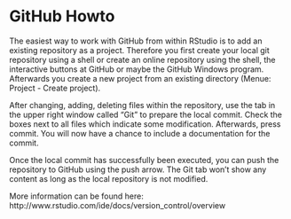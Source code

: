 GitHub Howto
========================================================

The easiest way to work with GitHub from within RStudio is to add an existing
repository as a project. Therefore you first create your local git repository
using a shell or create an online repository using the shell, the interactive
buttons at GitHub or maybe the GitHub Windows program. Afterwards you create a
new project from an existing directory (Menue: Project - Create project).


After changing, adding, deleting files within the repository, use the tab in the
upper right window called "Git" to prepare the local commit. Check the boxes
next to all files which indicate some modification. Afterwards, press commit.
You will now have a chance to include a documentation for the commit.

Once the local commit has successfully been executed, you can push the
repository to GitHub using the push arrow. The Git tab won't show any content
as long as the local repository is not modified.

More information can be found here:
http://www.rstudio.com/ide/docs/version_control/overview